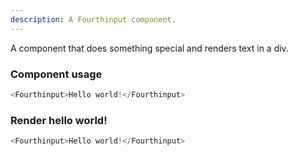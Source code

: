 ```yaml
---
description: A Fourthinput component.
---
```



A component that does something special and renders text in a div.

### Component usage
```js
<Fourthinput>Hello world!</Fourthinput>
```

### Render hello world!

```js live
<Fourthinput>Hello world!</Fourthinput>
```
